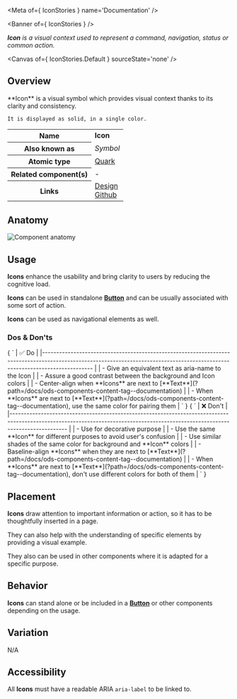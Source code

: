 
<Meta of={ IconStories } name='Documentation' />

<Banner of={ IconStories } />

_**Icon** is a visual context used to represent a command, navigation, status or common action._

<Canvas of={ IconStories.Default } sourceState='none' />

## Overview
<div>
  <div id='description'>
    **Icon** is a visual symbol which provides visual context thanks to its clarity and consistency.

    It is displayed as solid, in a single color.
  </div>

  <table>
    <tbody>
    <tr>
      <th scope="row">Name</th>
      <td><strong>Icon</strong></td>
    </tr>
    <tr>
      <th scope="row">Also known as</th>
      <td><em>Symbol</em></td>
    </tr>
    <tr>
      <th scope="row">Atomic type</th>
      <td>
        <a href='https://bradfrost.com/blog/post/extending-atomic-design/'>Quark<OdsIcon
          name={ ODS_ICON_NAME.externalLink }
          style={ { fontSize: '.7rem', paddingLeft: '.3rem', paddingRight: '.2rem' } }></OdsIcon></a>
      </td>
    </tr>
    <tr>
      <th scope="row">Related component(s)</th>
      <td>-</td>
    </tr>
    <tr>
      <th scope="row">Links</th>
      <td>
        <a href='https://www.figma.com/proto/tIKzHa5KvHHyosgIgyBswB/Design-Tokens'>Design<OdsIcon
          name={ ODS_ICON_NAME.externalLink }
          style={ { fontSize: '.7rem', paddingLeft: '.3rem', paddingRight: '.2rem' } }></OdsIcon></a><br />
        <a href='https://github.com/ovh/design-system/tree/master/packages/components/src/icon'>Github<OdsIcon
          name={ ODS_ICON_NAME.externalLink }
          style={ { fontSize: '.7rem', paddingLeft: '.3rem', paddingRight: '.2rem' } }></OdsIcon></a>
      </td>
    </tr>
    </tbody>
  </table>
</div>

## Anatomy

![Component anatomy](components/icon/anatomy.png "Component anatomy")

## Usage

**Icons** enhance the usability and bring clarity to users by reducing the cognitive load.

**Icons** can be used in standalone [**Button**](?path=/docs/ods-components-actions-button--documentation) and can be usually associated with some sort of action.

**Icons** can be used as navigational elements as well.

### Dos & Don'ts

<Markdown>
  { `
| ✅ Do                                                                                                                                                                           |
|------------------------------------------------------------------------------------------------------------------------------------------------------------------------------ |
| - Give an equivalent text as aria-name to the Icon                                                                                                                             |
| - Assure a good contrast between the background and Icon colors                                                                                                                |
| - Center-align when **Icons** are next to [**Text**](?path=/docs/ods-components-content-tag--documentation)                                                                    |
| - When **Icons** are next to [**Text**](?path=/docs/ods-components-content-tag--documentation), use the same color for pairing them                                            |
` }
</Markdown>
<Markdown>
  { `
| ❌ Don't                                                                                                                                                                          |
|-------------------------------------------------------------------------------------------------------------------------------------------------------------------------------- |
| - Use for decorative purpose                                                                                                                                                     |
| - Use the same **Icon** for different purposes to avoid user's confusion                                                                                                         |
| - Use similar shades of the same color for background and **Icon** colors                                                                                                        |
| - Baseline-align **Icons** when they are next to [**Text**](?path=/docs/ods-components-content-tag--documentation)                                                               |
| - When **Icons** are next to [**Text**](?path=/docs/ods-components-content-tag--documentation), don't use different colors for both of them                                      |
` }
</Markdown>

## Placement

**Icons** draw attention to important information or action, so it has to be thoughtfully inserted in a page.

They can also help with the understanding of specific elements by providing a visual example.

They also can be used in other components where it is adapted for a specific purpose.

## Behavior

**Icons** can stand alone or be included in a [**Button**](?path=/docs/ods-components-actions-button--documentation) or other components depending on the usage.

## Variation

N/A

## Accessibility

All **Icons** must have a readable ARIA `aria-label` to be linked to.
